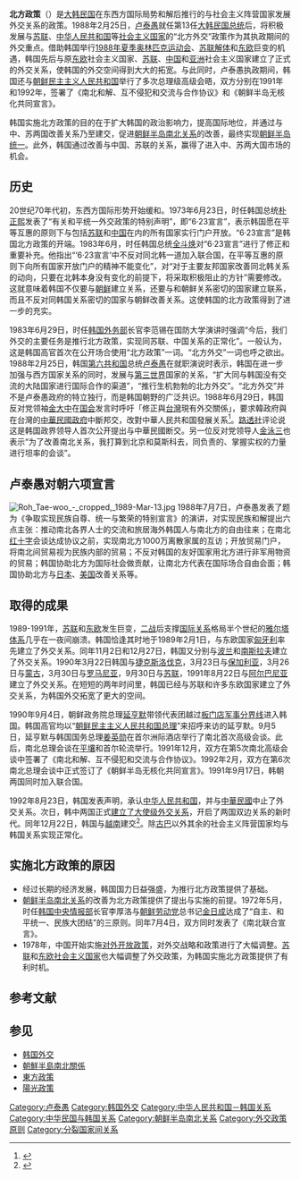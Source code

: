 {{Infobox Korean name
|image =Fireworks at the closing ceremonies of the 1988 Summer Games.JPEG
|caption=韩国借助[[1988年夏季奥林匹克运动会|1988年夏季奥林匹克运动会]]积极推行北方政策
|hangul=북방 정책
|hanja=北方政策
|rr=Bukbang jeongchaek
|mr=Pukpang chŏngch'aek
}}
'''北方政策'''（{{kor|북방 정책|北方政策|Bukbang jeongchaek|名=南}}）是[[大韩民国|大韩民国]]在东西方国际局势和解后推行的与社会主义阵营国家发展外交关系的政策。1988年2月25日，[[卢泰愚|卢泰愚]]就任第13任[[大韩民国总统|大韩民国总统]]后，将积极发展与[[苏联|苏联]]、[[中华人民共和国|中华人民共和国]]等[[社会主义国家|社会主义国家]]的“北方外交”政策作为其执政期间的外交重点。借助韩国举行[[1988年夏季奥林匹克运动会|1988年夏季奥林匹克运动会]]、[[苏联解体|苏联解体]]和[[东欧|东欧]]巨变的机遇，韩国先后与原[[东欧|东欧]]社会主义国家、[[苏联|苏联]]、[[中华人民共和国|中国]]和[[亚洲|亚洲]]社会主义国家建立了正式的外交关系，使韩国的外交空间得到大大的拓宽。与此同时，卢泰愚执政期间，韩国还与[[朝鲜民主主义人民共和国|朝鲜民主主义人民共和国]]举行了多次总理级高级会晤，双方分别在1991年和1992年，签署了《南北和解、互不侵犯和交流与合作协议》和《朝鲜半岛无核化共同宣言》。

韩国实施北方政策的目的在于扩大韩国的政治影响力，提高国际地位，并通过与中、苏两国改善关系乃至建交，促进[[朝鲜半岛南北关系|朝鲜半岛南北关系]]的改善，最终实现[[朝鲜半岛统一|朝鲜半岛统一]]。此外，韩国通过改善与中国、苏联的关系，赢得了进入中、苏两大国市场的机会。{{r|杨昭全|page=821}}

==历史==
20世纪70年代初，东西方国际形势开始缓和。1973年6月23日，时任韩国总统[[朴正熙|朴正熙]]发表了“有关和平统一外交政策的特别声明”，即“6·23宣言”，表示韩国愿在平等互惠的原则下与包括[[苏联|苏联]]和[[中华人民共和国|中国]]在内的所有国家实行门户开放。“6·23宣言”是韩国北方政策的开端。{{r|杨昭全|方秀玉|page1=820|page2=381}}1983年6月，时任韩国总统[[全斗焕|全斗焕]]对“6·23宣言”进行了修正和重要补充。他指出“‘6·23宣言’中不反对同北韩一道加入联合国，在平等互惠的原则下向所有国家开放门户的精神不能变化”，对“对于主要友邦国家改善同北韩关系的动向，只要在北韩本身没有变化的前提下，将采取积极阻止的方针”需要修改。这就意味着韩国不仅要与[[朝鲜民主主义人民共和国|朝鲜]]建立关系，还要与和朝鲜关系密切的国家建立联系，而且不反对同韩国关系密切的国家与朝鲜改善关系。这使韩国的北方政策得到了进一步的充实。{{r|杨昭全|page=820}}

1983年6月29日，时任[[大韩民国外交部|韩国外务部]]长官李范锡在国防大学演讲时强调“今后，我们外交的主要任务是推行北方政策，实现同苏联、中国关系的正常化”。一般认为，这是韩国高官首次在公开场合使用“北方政策”一词。“北方外交”一词也呼之欲出。{{r|宋成有|page=156}}1988年2月25日，韩国[[第六共和國_(大韓民國)|第六共和国]]总统[[卢泰愚|卢泰愚]]在就职演说时表示，韩国在进一步加强与西方国家关系的同时，发展与[[第三世界|第三世界]]国家的关系，“扩大同与韩国没有交流的大陆国家进行国际合作的渠道”，“推行生机勃勃的北方外交”。{{r|宋成有|方秀玉|page1=155|page2=385}}“北方外交”并不是卢泰愚政府的特立独行，而是韩国朝野的广泛共识。1988年6月29日，韩国反对党领袖[[金大中|金大中]]在[[大韓民國國會|国会]]发言时呼吁「修正與[[台灣|台灣]]現有外交關係」，要求韓政府與在台灣的[[中華民國政府|中華民國政府]]中斷邦交，改對中華人民共和国發展关系<ref>{{Cite news |title=〈金大中促韓與我斷交 演說指出承認中共有助朝鮮半島和平 建議與平壤簽互不侵犯條約〉 |author=漢城廿九日[[路透社|路透社]]電 |publisher=《[[中國時報|中國時報]]》 |date=1988-06-30 |page=第1版}}</ref>。[[路透社|路透社]]评论说这是韩国政界领导人首次公开提出与中華民國断交。另一位反对党领导人[[金泳三|金泳三]]也表示“为了改善南北关系，我打算到北京和莫斯科去，同负责的、掌握实权的力量进行坦率的会谈”。{{r|宋成有|page=156}}

==卢泰愚对朝六项宣言==
[[File:Roh_Tae-woo_-_cropped,_1989-Mar-13.jpg|thumb]]
1988年7月7日，卢泰愚发表了题为《争取实现民族自尊、统一与繁荣的特别宣言》的演讲，对实现民族和解提出六点主张：推动南北各界人士的交流和旅居海外韩国人与南北方的自由往来；在南北[[红十字|红十字]]会谈达成协议之前，实现南北方1000万离散家属的互访；开放贸易门户，将南北间贸易视为民族内部的贸易；不反对韩国的友好国家用北方进行非军用物资的贸易；韩国协助北方为国际社会做贡献，让南北方代表在国际场合自由会面；韩国协助北方与[[日本|日本]]、[[美国|美国]]改善关系等。{{r|宋成有|朴钟锦|page1=156|page2=239-240}}

==取得的成果==
1989-1991年，[[苏联|苏联]]和[[东欧|东欧]]发生巨变，[[第二次世界大战|二战]]后支撑[[国际关系|国际关系]]格局半个世纪的[[雅尔塔体系|雅尔塔体系]]几乎在一夜间崩溃。韩国恰逢其时地于1989年2月1日，与东欧国家[[匈牙利人民共和国|匈牙利]]率先建立了外交关系。同年11月2日和12月27日，韩国又分别与[[波兰|波兰]]和[[南斯拉夫社会主义联邦共和国|南斯拉夫]]建立了外交关系。1990年3月22日韩国与[[捷克斯洛伐克|捷克斯洛伐克]]，3月23日与[[保加利亚|保加利亚]]，3月26日与[[蒙古人民共和国|蒙古]]，3月30日与[[罗马尼亚|罗马尼亚]]，9月30日与[[苏联|苏联]]，1991年8月22日与[[阿尔巴尼亚|阿尔巴尼亚]]建立了外交关系。在短短的两年时间里，韩国已经与苏联和许多东欧国家建立了外交关系，为韩国外交拓宽了更大的空间。{{r|宋成有|page=159}}

1990年9月4日，朝鲜政务院总理[[延亨默|延亨默]]带领代表团越过[[板门店|板门店]][[三八线|军事分界线]]进入韩国。韩国高官均以“[[朝鲜总理列表|朝鲜民主主义人民共和国总理]]”来招呼来访的延亨默。9月5日，延亨默与韩国国务总理[[姜英勋|姜英勋]]在首尔洲际酒店举行了南北首次高级会谈。此后，南北总理会谈在[[平壤|平壤]]和首尔轮流举行。1991年12月，双方在第5次南北高级会谈中签署了《南北和解、互不侵犯和交流与合作协议》。1992年2月，双方在第6次南北总理会谈中正式签订了《朝鲜半岛无核化共同宣言》。{{r|宋成有|董向荣|朴钟锦|方秀玉|page1=161-164|page2=267|page3=240-241|page4=279}}1991年9月17日，韩朝两国同时加入联合国{{r|杨昭全|董向荣|page1=825|page2=271}}。

1992年8月23日，韩国发表声明，承认[[中华人民共和国|中华人民共和国]]，并与[[中華民國|中華民國]]中止了外交关系。次日，韩中两国正式[[1992年中韩建交|建立了大使级外交关系]]，开启了两国双边关系的新时代{{r|董向荣|杨昭全|page1=271|page2=828}}。同年12月22日，韩国与[[越南|越南]]建交<ref>{{cite web |url=http://news.xinhuanet.com/ziliao/2002-02/25/content_288571_3.htm |title=越南概况 |publisher=新华网 |accessdate=2015-11-09 |archive-date=2015-10-19 |archive-url=https://web.archive.org/web/20151019113903/http://news.xinhuanet.com/ziliao/2002-02/25/content_288571_3.htm |dead-url=no }}</ref>。除[[古巴|古巴]]以外其余的社会主义阵营国家均与韩国关系实现正常化。

==实施北方政策的原因==
*经过长期的经济发展，韩国国力日益强盛，为推行北方政策提供了基础{{r|杨昭全|page=821}}。
*[[朝鲜半岛南北关系|朝鲜半岛南北关系]]的改善为北方政策提供了提出与实施的前提。1972年5月，时任[[大韩民国中央情报部|韩国中央情报部]]长官李厚洛与[[朝鲜劳动党|朝鲜劳动党]]总书记[[金日成|金日成]]达成了“自主、和平统一、民族大团结”的三原则。同年7月4日，双方同时发表了《南北联合宣言》。{{r|杨昭全|page=821}}
*1978年，中国开始实施[[改革开放|对外开放政策]]，对外交战略和政策进行了大幅调整。[[苏联|苏联]]和[[东欧|东欧]][[社会主义国家|社会主义国家]]也大幅调整了外交政策，为韩国实施北方政策提供了有利时机。{{r|杨昭全|page=821}}

==参考文献==
{{Reflist|refs=
<ref name="方秀玉">{{cite book |author=方秀玉 |coauthors= |title=《战后韩国外交与中国-理论与政策分析》|year=2011年12月 |publisher=上海辞书出版社 |location=上海|ISBN=978-7-5326-3500-9}}</ref>
<ref name="宋成有">{{cite book |author=宋成有等著|coauthors= |title=《中韩关系史-现代卷》|year=2014年1月 |publisher=社会科学出版社 |location=北京 | ISBN =978-7-5097-5142-8}}</ref>
<ref name="杨昭全">{{cite book |author=杨昭全 |coauthors=孙艳株 |title=《当代中朝中韩关系史》|year=2013年6月 |publisher=吉林文史出版社 |location=长春 | ISBN =978-7-5472-1603-3}}</ref>
<ref name="朴钟锦">{{cite book |author=朴钟锦|coauthors= |title=《韩国政治经济与外交》|year=2013 |publisher=知识产权出版社 |location=北京| ISBN =978-7-5130-2476-1 }}</ref>
<ref name="董向荣">{{cite book | language = | author = 董向荣 | coauthors =  | title=《韩国》| date =2009年5月 | location =北京 | publisher =社会科学文献出版社 | ISBN = 9787509707326 }}</ref>
}}

==参见==
{{Portal box|大韩民国|國際關係}}
* [[韩国外交|韩国外交]]
* [[朝鮮半島南北關係|朝鮮半島南北關係]]
* [[東方政策|東方政策]]
* [[陽光政策|陽光政策]]

{{韩国外交}}
[[Category:卢泰愚|Category:卢泰愚]]
[[Category:韩国外交|Category:韩国外交]]
[[Category:中华人民共和国－韩国关系|Category:中华人民共和国－韩国关系]]
[[Category:中华民国与韩国关系|Category:中华民国与韩国关系]]
[[Category:朝鲜半岛南北关系|Category:朝鲜半岛南北关系]]
[[Category:外交政策原则|Category:外交政策原则]]
[[Category:分裂国家间关系|Category:分裂国家间关系]]